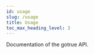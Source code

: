 ```yaml
---
id: usage
slug: /usage
title: Usage
toc_max_heading_level: 3
---
```



<!-- AUTOGENERATED: DO NOT EDIT DIRECTLY IF THIS IS VERSION "next" -->

Documentation of the gotrue API.

<!-- AUTOGENERATED: DO NOT EDIT DIRECTLY IF THIS IS VERSION "next" -->
